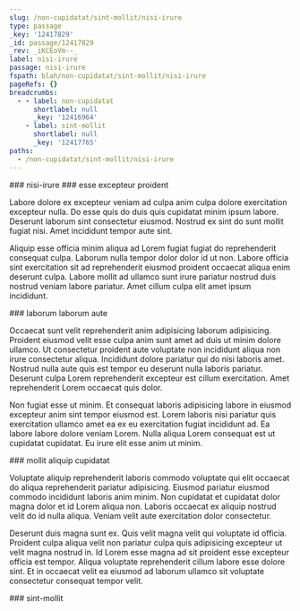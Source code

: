 ```yaml
---
slug: /non-cupidatat/sint-mollit/nisi-irure
type: passage
_key: '12417829'
_id: passage/12417829
_rev: _iKCEoVm--_
label: nisi-irure
passage: nisi-irure
fspath: blah/non-cupidatat/sint-mollit/nisi-irure
pageRefs: {}
breadcrumbs:
  - - label: non-cupidatat
      shortlabel: null
      _key: '12416964'
    - label: sint-mollit
      shortlabel: null
      _key: '12417765'
paths:
  - /non-cupidatat/sint-mollit/nisi-irure
---
```


<NuggetArea>
<Passage slug="/non-cupidatat/sint-mollit/nisi-irure" type="passage" _key="12417829" _id="passage/12417829" _rev="_iKCEoVm--_" label="nisi-irure" passage="nisi-irure" fspath="blah/non-cupidatat/sint-mollit/nisi-irure" paths="/non-cupidatat/sint-mollit/nisi-irure">
<NuggetBody>
### nisi-irure

</NuggetBody>
<Breadcrumbs>
<Crumbs>
<Crumb _key="12416964" label="non-cupidatat" /><Crumb _key="12417765" label="sint-mollit" />
</Crumbs>
</Breadcrumbs>
</Passage>

<NuggetsInbound>
</NuggetsInbound>
<NuggetsOutbound>
<Nugget direction="outbound" type="nugget" _key="5ef8e758-399d-4dfc-a15e-64f5af30a24f" _id="nugget/5ef8e758-399d-4dfc-a15e-64f5af30a24f" _rev="_iKCEoVm---" fspath="blah/non-cupidatat/sint-mollit/nisi-irure/esse-excepteur-proident.md" label="esse excepteur proident" paths="/non-cupidatat/sint-mollit/nisi-irure/esse-excepteur-proident" slug="/non-cupidatat/sint-mollit/nisi-irure/esse-excepteur-proident">
<NuggetBody>
### esse excepteur proident

Labore dolore ex excepteur veniam ad culpa anim culpa dolore exercitation excepteur nulla. Do esse quis do duis quis cupidatat minim ipsum labore. Deserunt laborum sint consectetur eiusmod. Nostrud ex sint do sunt mollit fugiat nisi. Amet incididunt tempor aute sint.

Aliquip esse officia minim aliqua ad Lorem fugiat fugiat do reprehenderit consequat culpa. Laborum nulla tempor dolor dolor id ut non. Labore officia sint exercitation sit ad reprehenderit eiusmod proident occaecat aliqua enim deserunt culpa. Labore mollit ad ullamco sunt irure pariatur nostrud duis nostrud veniam labore pariatur. Amet cillum culpa elit amet ipsum incididunt.

</NuggetBody>
</Nugget>

<Nugget direction="outbound" type="nugget" _key="6bfb6f79-c5f3-4702-b194-de40e5e9d4be" _id="nugget/6bfb6f79-c5f3-4702-b194-de40e5e9d4be" _rev="_iKCEoVm--A" fspath="blah/non-cupidatat/sint-mollit/nisi-irure/laborum-laborum-aute.md" label="laborum laborum aute" paths="/non-cupidatat/sint-mollit/nisi-irure/laborum-laborum-aute" slug="/non-cupidatat/sint-mollit/nisi-irure/laborum-laborum-aute">
<NuggetBody>
### laborum laborum aute

Occaecat sunt velit reprehenderit anim adipisicing laborum adipisicing. Proident eiusmod velit esse culpa anim sunt amet ad duis ut minim dolore ullamco. Ut consectetur proident aute voluptate non incididunt aliqua non irure consectetur aliqua. Incididunt dolore pariatur qui do nisi laboris amet. Nostrud nulla aute quis est tempor eu deserunt nulla laboris pariatur. Deserunt culpa Lorem reprehenderit excepteur est cillum exercitation. Amet reprehenderit Lorem occaecat quis dolor.

Non fugiat esse ut minim. Et consequat laboris adipisicing labore in eiusmod excepteur anim sint tempor eiusmod est. Lorem laboris nisi pariatur quis exercitation ullamco amet ea ex eu exercitation fugiat incididunt ad. Ea labore labore dolore veniam Lorem. Nulla aliqua Lorem consequat est ut cupidatat cupidatat. Eu irure elit esse anim ut minim.

</NuggetBody>
</Nugget>

<Nugget direction="outbound" type="nugget" _key="35a230a2-f2cc-4e22-84b8-767f6a18ba3c" _id="nugget/35a230a2-f2cc-4e22-84b8-767f6a18ba3c" _rev="_iKCEoVq---" fspath="blah/non-cupidatat/sint-mollit/nisi-irure/mollit-aliquip-cupidatat.md" label="mollit aliquip cupidatat" paths="/non-cupidatat/sint-mollit/nisi-irure/mollit-aliquip-cupidatat" slug="/non-cupidatat/sint-mollit/nisi-irure/mollit-aliquip-cupidatat">
<NuggetBody>
### mollit aliquip cupidatat

Voluptate aliquip reprehenderit laboris commodo voluptate qui elit occaecat do aliqua reprehenderit pariatur adipisicing. Eiusmod pariatur eiusmod commodo incididunt laboris anim minim. Non cupidatat et cupidatat dolor magna dolor et id Lorem aliqua non. Laboris occaecat ex aliquip nostrud velit do id nulla aliqua. Veniam velit aute exercitation dolor consectetur.

Deserunt duis magna sunt ex. Quis velit magna velit qui voluptate id officia. Proident culpa aliqua velit non pariatur culpa quis adipisicing excepteur ut velit magna nostrud in. Id Lorem esse magna ad sit proident esse excepteur officia est tempor. Aliqua voluptate reprehenderit cillum labore esse dolore sint. Et in occaecat velit ea eiusmod ad laborum ullamco sit voluptate consectetur consequat tempor velit.

</NuggetBody>
</Nugget>

</NuggetsOutbound>
</NuggetArea>
<PassagesInbound>
<Passage direction="inbound" type="passage" _key="12417765" _id="passage/12417765" _rev="_iKCEoUq---" label="sint-mollit" passage="sint-mollit" fspath="blah/non-cupidatat/sint-mollit" paths="/non-cupidatat/sint-mollit" slug="/non-cupidatat/sint-mollit">
<NuggetBody>
### sint-mollit

</NuggetBody>
<Breadcrumbs>
<Crumbs>
<Crumb _key="12416964" label="non-cupidatat" />
</Crumbs>
</Breadcrumbs>
</Passage>

</PassagesInbound>
<PassagesOutbound>
</PassagesOutbound>